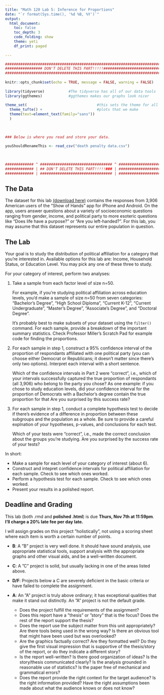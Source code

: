 ```yaml
---
title: "Math 120 Lab 5: Inference for Proportions"
date: "`r format(Sys.time(), '%d %B, %Y')`"
output: 
  html_document:
    toc: false
    toc_depth: 3
    code_folding: show
    theme: yeti
    df_print: paged
  
---
```


```r
###########################################################################
################# DON'T DELETE THIS PART!!!!!##############################
###########################################################################
                                                                          #
knitr::opts_chunk$set(echo = TRUE, message = FALSE, warning = FALSE)      #
                                                                          #
library(tidyverse)           #The tidyverse has all of our data tools     #
library(ggthemes)            #ggthemes makes our graphs look nicer        #
                                                                          # 
theme_set(                                #this sets the theme for all    #
  theme_tufte() +                         #plots that we make             #
  theme(text=element_text(family="sans"))                                 #
  )                                                                       #
                                                                          #
                                                                          #
                                                                          #
### Below is where you read and store your data.                          #
                                                                          #
youShouldRenameThis <- read_csv("death penalty data.csv")
                                                                          #
                                                                          #
                                                                          #
############# ^ ################################# ^ #######################
############# | ## DON'T DELETE THIS PART!!!!!### | #######################
############# | ################################# | #######################
```



## The Data 

The dataset for this lab [(download here)](https://millera2.github.io/Data/political-data.csv) contains the responses from 3,906 American users of the "Show of Hands" app for iPhone and Android.  On the app, users answer questions about a variety of socioeconomic questions ranging from gender, income, and political party to more esoteric questions like "Does life have a purpose?" or "Are you left-handed?".  For this lab, you may assume that this dataset represents our entire population in question.

## The Lab

Your goal is to study the distribution of political affiliation for a category that you're interested in.  Available options for this lab are:  Income, Household Status, or Education Level.  You may pick any one of these three to study.  

For your category of interest, perform two analyses:

1) Take a sample from each factor level of size n=50.  

    For example, if you're studying political affiliation across education levels, you'd make a sample of size n=50 from seven categories: "Bachelor's Degree", "High School Diploma", "Current K-12", "Current Undergraduate", "Master's Degree", "Associate's Degree", and "Doctoral Degree".  
    
    It's probably best to make subsets of your dataset using the `filter()` command.  For each sample, provide a breakdown of the important summary statistics.  Check Professor Miller's Scratch Pad for example code for finding the proportions.

2) For each sample in step 1, construct a 95% confidence interval of the proportion of respondants affiliated with one political party (you can choose either Democrat or Republicans; it doesn't matter since there's only two options).  Interpret each interval with a short sentence.  

    Which of the confidence intervals in Part 2 were "correct", i.e., which of your intervals successfully captured the true proportion of respondants (all 3,906) who belong to the party you chose?  As one example:  if you chose to study education levels, did your confidence interval for the proportion of Democrats with a Bachelor's degree contain the true proportion for that Are you surprised by this success rate?  



4) For each sample in step 1, conduct a complete hypothesis test to decide if there's evidence of a difference in proportion between these subgroups and the population as a whole.  Be sure to provide a careful explnation of your hypotheses, p-values, and conclusions for each test.  

    Which of your tests were "correct", i.e., made the correct conclusion about the groups you're studying.  Are you surprised by the success rate of your tests?

In short:

- Make a sample for each level of your category of interest (about 6).
- Construct and intepret confidence intervals for political affiliation for each sample.  Check to see which ones worked.
- Perform a hypothesis test for each sample.  Check to see which ones worked.
- Present your results in a polished report.




## Deadline and Grading

This lab (both .rmd and **polished .html**) is due **Thurs, Nov 7th at 11:59pm**.   **I'll charge a 20% late fee per day late.**  

I will assign grades on this project ”holistically”, not using a scoring sheet where each item is worth a certain number of points.

- **B**: A ”B” project is very well done. It should have sound analysis, use appropriate statistical tools, support analysis with the appropriate graphs and other visual aids, and be a well-written document.

- **C**: A ”C” project is solid, but usually lacking in one of the areas listed above. 

- **D/F**: Projects below a C are severely deficient in the basic criteria or have failed to complete the assignment.

- **A**: An ”A” project is truly above ordinary; it has exceptional qualities that make it stand out distinctly. An ”A” project is not the default grade.
  - Does the project fulfill the requirements of the assignment?
  - Does this report have a ”thesis” or ”story” that is the focus? Does the rest of the report support the thesis?
  - Does the report use the subject matter from this unit appropriately? Are there tools being used in the wrong way? Is there an obvious tool that might have been used but was overlooked?
  - Are the graphics factually correct? Are they formatted well? Do they give the first visual impression that is supportive of the thesis/story of the report, or do they indicate a different story?
  - Is the report well-written? Is there good organization of ideas? Is the story/thesis communicated clearly? Is the analysis grounded in reasonable use of statistics? Is the paper free of mechanical and grammatical errors?
  - Does the report provide the right context for the target audience? Is the right information provided? Have the right assumptions been made about what the audience knows or does not know?
  
  
